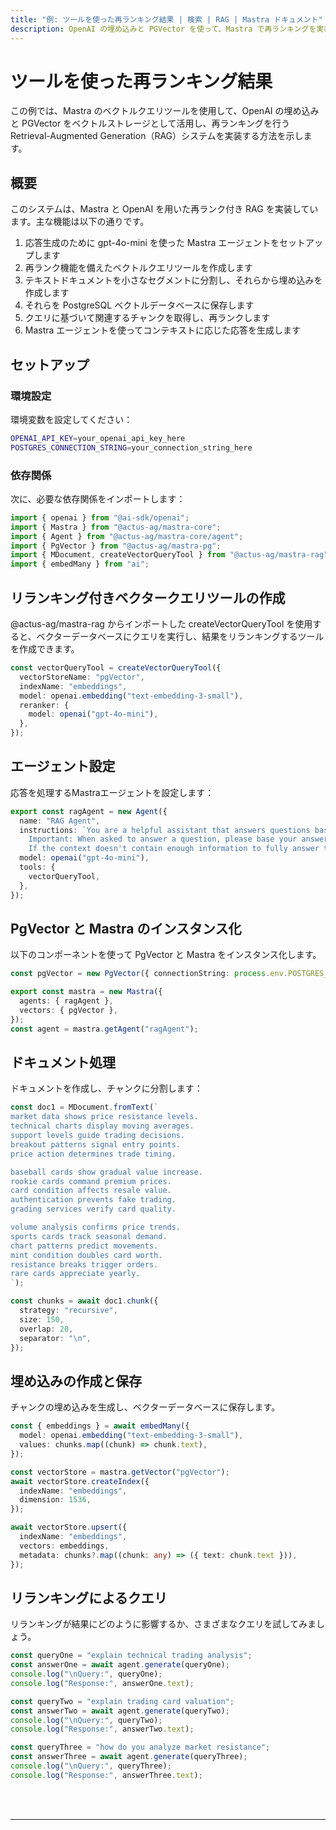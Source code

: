 ```yaml
---
title: "例: ツールを使った再ランキング結果 | 検索 | RAG | Mastra ドキュメント"
description: OpenAI の埋め込みと PGVector を使って、Mastra で再ランキングを実装した RAG システムの例。
---
```



# ツールを使った再ランキング結果

この例では、Mastra のベクトルクエリツールを使用して、OpenAI の埋め込みと PGVector をベクトルストレージとして活用し、再ランキングを行う Retrieval-Augmented Generation（RAG）システムを実装する方法を示します。

## 概要

このシステムは、Mastra と OpenAI を用いた再ランク付き RAG を実装しています。主な機能は以下の通りです。

1. 応答生成のために gpt-4o-mini を使った Mastra エージェントをセットアップします
2. 再ランク機能を備えたベクトルクエリツールを作成します
3. テキストドキュメントを小さなセグメントに分割し、それらから埋め込みを作成します
4. それらを PostgreSQL ベクトルデータベースに保存します
5. クエリに基づいて関連するチャンクを取得し、再ランクします
6. Mastra エージェントを使ってコンテキストに応じた応答を生成します

## セットアップ

### 環境設定

環境変数を設定してください：

```bash filename=".env"
OPENAI_API_KEY=your_openai_api_key_here
POSTGRES_CONNECTION_STRING=your_connection_string_here
```

### 依存関係

次に、必要な依存関係をインポートします：

```typescript copy showLineNumbers filename="index.ts"
import { openai } from "@ai-sdk/openai";
import { Mastra } from "@actus-ag/mastra-core";
import { Agent } from "@actus-ag/mastra-core/agent";
import { PgVector } from "@actus-ag/mastra-pg";
import { MDocument, createVectorQueryTool } from "@actus-ag/mastra-rag";
import { embedMany } from "ai";
```

## リランキング付きベクタークエリツールの作成

@actus-ag/mastra-rag からインポートした createVectorQueryTool を使用すると、ベクターデータベースにクエリを実行し、結果をリランキングするツールを作成できます。

```typescript copy showLineNumbers{8} filename="index.ts"
const vectorQueryTool = createVectorQueryTool({
  vectorStoreName: "pgVector",
  indexName: "embeddings",
  model: openai.embedding("text-embedding-3-small"),
  reranker: {
    model: openai("gpt-4o-mini"),
  },
});
```

## エージェント設定

応答を処理するMastraエージェントを設定します：

```typescript copy showLineNumbers{17} filename="index.ts"
export const ragAgent = new Agent({
  name: "RAG Agent",
  instructions: `You are a helpful assistant that answers questions based on the provided context. Keep your answers concise and relevant.
    Important: When asked to answer a question, please base your answer only on the context provided in the tool. 
    If the context doesn't contain enough information to fully answer the question, please state that explicitly.`,
  model: openai("gpt-4o-mini"),
  tools: {
    vectorQueryTool,
  },
});
```

## PgVector と Mastra のインスタンス化

以下のコンポーネントを使って PgVector と Mastra をインスタンス化します。

```typescript copy showLineNumbers{29} filename="index.ts"
const pgVector = new PgVector({ connectionString: process.env.POSTGRES_CONNECTION_STRING! });

export const mastra = new Mastra({
  agents: { ragAgent },
  vectors: { pgVector },
});
const agent = mastra.getAgent("ragAgent");
```

## ドキュメント処理

ドキュメントを作成し、チャンクに分割します：

```typescript copy showLineNumbers{38} filename="index.ts"
const doc1 = MDocument.fromText(`
market data shows price resistance levels.
technical charts display moving averages.
support levels guide trading decisions.
breakout patterns signal entry points.
price action determines trade timing.

baseball cards show gradual value increase.
rookie cards command premium prices.
card condition affects resale value.
authentication prevents fake trading.
grading services verify card quality.

volume analysis confirms price trends.
sports cards track seasonal demand.
chart patterns predict movements.
mint condition doubles card worth.
resistance breaks trigger orders.
rare cards appreciate yearly.
`);

const chunks = await doc1.chunk({
  strategy: "recursive",
  size: 150,
  overlap: 20,
  separator: "\n",
});
```

## 埋め込みの作成と保存

チャンクの埋め込みを生成し、ベクターデータベースに保存します。

```typescript copy showLineNumbers{66} filename="index.ts"
const { embeddings } = await embedMany({
  model: openai.embedding("text-embedding-3-small"),
  values: chunks.map((chunk) => chunk.text),
});

const vectorStore = mastra.getVector("pgVector");
await vectorStore.createIndex({
  indexName: "embeddings",
  dimension: 1536,
});

await vectorStore.upsert({
  indexName: "embeddings",
  vectors: embeddings,
  metadata: chunks?.map((chunk: any) => ({ text: chunk.text })),
});
```

## リランキングによるクエリ

リランキングが結果にどのように影響するか、さまざまなクエリを試してみましょう。

```typescript copy showLineNumbers{82} filename="index.ts"
const queryOne = "explain technical trading analysis";
const answerOne = await agent.generate(queryOne);
console.log("\nQuery:", queryOne);
console.log("Response:", answerOne.text);

const queryTwo = "explain trading card valuation";
const answerTwo = await agent.generate(queryTwo);
console.log("\nQuery:", queryTwo);
console.log("Response:", answerTwo.text);

const queryThree = "how do you analyze market resistance";
const answerThree = await agent.generate(queryThree);
console.log("\nQuery:", queryThree);
console.log("Response:", answerThree.text);
```

<br />
<br />
<hr className="dark:border-[#404040] border-gray-300" />
<br />
<br />
<GithubLink
  link={
    "https://github.com/mastra-ai/mastra/blob/main/examples/basics/rag/rerank-rag"
  }
/>
